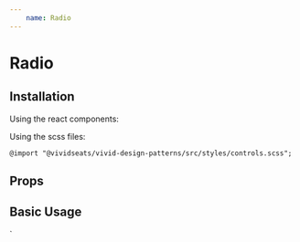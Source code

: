 ```yaml
---
    name: Radio
---
```




# Radio
## Installation
Using the react components:


Using the scss files:

    @import "@vividseats/vivid-design-patterns/src/styles/controls.scss";

## Props
<PropsTable of={Radio}/>

## Basic Usage
<Playground>
    <Radio value="cc" label="Credit Card"/>
    <Radio value="pp" label="PayPal" id="2"/>
    <Radio value="pp_credit" label="PayPal Credit" disabled/>
</Playground>`
